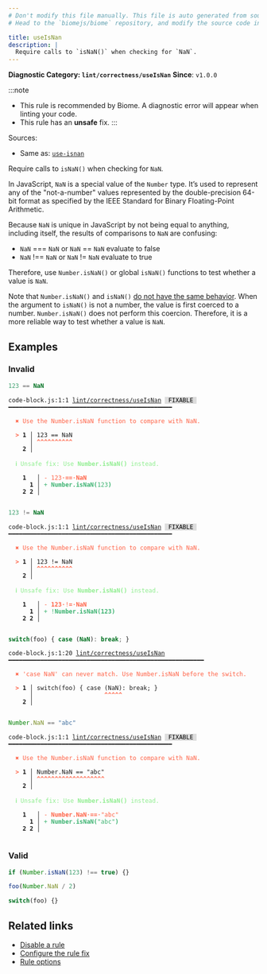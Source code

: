 ```yaml
---
# Don't modify this file manually. This file is auto generated from source, and you will lose your changes next time the website is built.
# Head to the `biomejs/biome` repository, and modify the source code in there.

title: useIsNan
description: |
  Require calls to `isNaN()` when checking for `NaN`.
---
```


**Diagnostic Category: `lint/correctness/useIsNan`**
<Tabs>
<TabItem label="JavaScript (and super languages)" icon="seti:javascript">
**Since**: `v1.0.0`

:::note
- This rule is recommended by Biome. A diagnostic error will appear when linting your code.
- This rule has an **unsafe** fix.
:::

Sources: 
- Same as: <a href="https://eslint.org/docs/latest/rules/use-isnan" target="_blank"><code>use-isnan</code></a>

Require calls to `isNaN()` when checking for `NaN`.

In JavaScript, `NaN` is a special value of the `Number` type.
It’s used to represent any of the "not-a-number" values represented by the double-precision 64-bit format as specified by the IEEE Standard for Binary Floating-Point Arithmetic.

Because `NaN` is unique in JavaScript by not being equal to anything, including itself, the results of comparisons to `NaN` are confusing:

- `NaN` === `NaN` or `NaN` == `NaN` evaluate to false
- `NaN` !== `NaN` or `NaN` != `NaN` evaluate to true

Therefore, use `Number.isNaN()` or global `isNaN()` functions to test whether a value is `NaN`.

Note that `Number.isNaN()` and `isNaN()` [do not have the same behavior](https://developer.mozilla.org/en-US/docs/Web/JavaScript/Reference/Global_Objects/isNaN#description).
When the argument to `isNaN()` is not a number, the value is first coerced to a number.
`Number.isNaN()` does not perform this coercion.
Therefore, it is a more reliable way to test whether a value is `NaN`.

## Examples

### Invalid

```js
123 == NaN
```

<pre class="language-text"><code class="language-text">code-block.js:1:1 <a href="https://biomejs.dev/linter/rules/use-is-nan">lint/correctness/useIsNan</a> <span style="color: #000; background-color: #ddd;"> FIXABLE </span> ━━━━━━━━━━━━━━━━━━━━━━━━━━━━━━━━━━━━━━━━━━━━━━<br /><br />  <strong><span style="color: Tomato;">✖</span></strong> <span style="color: Tomato;">Use the Number.isNaN function to compare with NaN.</span><br />  <br />  <strong><span style="color: Tomato;">&gt;</span></strong> <strong>1 │ </strong>123 == NaN<br />   <strong>   │ </strong><strong><span style="color: Tomato;">^</span></strong><strong><span style="color: Tomato;">^</span></strong><strong><span style="color: Tomato;">^</span></strong><strong><span style="color: Tomato;">^</span></strong><strong><span style="color: Tomato;">^</span></strong><strong><span style="color: Tomato;">^</span></strong><strong><span style="color: Tomato;">^</span></strong><strong><span style="color: Tomato;">^</span></strong><strong><span style="color: Tomato;">^</span></strong><strong><span style="color: Tomato;">^</span></strong><br />    <strong>2 │ </strong><br />  <br />  <strong><span style="color: lightgreen;">ℹ</span></strong> <span style="color: lightgreen;">Unsafe fix</span><span style="color: lightgreen;">: </span><span style="color: lightgreen;">Use </span><span style="color: lightgreen;"><strong>Number.isNaN()</strong></span><span style="color: lightgreen;"> instead.</span><br />  <br />    <strong>1</strong>  <strong> │ </strong><span style="color: Tomato;">-</span> <span style="color: Tomato;">1</span><span style="color: Tomato;">2</span><span style="color: Tomato;">3</span><span style="color: Tomato;"><span style="opacity: 0.8;"><strong>·</strong></span></span><span style="color: Tomato;"><strong>=</strong></span><span style="color: Tomato;"><strong>=</strong></span><span style="color: Tomato;"><span style="opacity: 0.8;"><strong>·</strong></span></span><span style="color: Tomato;"><strong>N</strong></span><span style="color: Tomato;"><strong>a</strong></span><span style="color: Tomato;"><strong>N</strong></span><br />      <strong>1</strong><strong> │ </strong><span style="color: MediumSeaGreen;">+</span> <span style="color: MediumSeaGreen;"><strong>N</strong></span><span style="color: MediumSeaGreen;"><strong>u</strong></span><span style="color: MediumSeaGreen;"><strong>m</strong></span><span style="color: MediumSeaGreen;"><strong>b</strong></span><span style="color: MediumSeaGreen;"><strong>e</strong></span><span style="color: MediumSeaGreen;"><strong>r</strong></span><span style="color: MediumSeaGreen;"><strong>.</strong></span><span style="color: MediumSeaGreen;"><strong>i</strong></span><span style="color: MediumSeaGreen;"><strong>s</strong></span><span style="color: MediumSeaGreen;"><strong>N</strong></span><span style="color: MediumSeaGreen;"><strong>a</strong></span><span style="color: MediumSeaGreen;"><strong>N</strong></span><span style="color: MediumSeaGreen;"><strong>(</strong></span><span style="color: MediumSeaGreen;">1</span><span style="color: MediumSeaGreen;">2</span><span style="color: MediumSeaGreen;">3</span><span style="color: MediumSeaGreen;"><strong>)</strong></span><br />    <strong>2</strong> <strong>2</strong><strong> │ </strong>  <br />  <br /></code></pre>

```js
123 != NaN
```

<pre class="language-text"><code class="language-text">code-block.js:1:1 <a href="https://biomejs.dev/linter/rules/use-is-nan">lint/correctness/useIsNan</a> <span style="color: #000; background-color: #ddd;"> FIXABLE </span> ━━━━━━━━━━━━━━━━━━━━━━━━━━━━━━━━━━━━━━━━━━━━━━<br /><br />  <strong><span style="color: Tomato;">✖</span></strong> <span style="color: Tomato;">Use the Number.isNaN function to compare with NaN.</span><br />  <br />  <strong><span style="color: Tomato;">&gt;</span></strong> <strong>1 │ </strong>123 != NaN<br />   <strong>   │ </strong><strong><span style="color: Tomato;">^</span></strong><strong><span style="color: Tomato;">^</span></strong><strong><span style="color: Tomato;">^</span></strong><strong><span style="color: Tomato;">^</span></strong><strong><span style="color: Tomato;">^</span></strong><strong><span style="color: Tomato;">^</span></strong><strong><span style="color: Tomato;">^</span></strong><strong><span style="color: Tomato;">^</span></strong><strong><span style="color: Tomato;">^</span></strong><strong><span style="color: Tomato;">^</span></strong><br />    <strong>2 │ </strong><br />  <br />  <strong><span style="color: lightgreen;">ℹ</span></strong> <span style="color: lightgreen;">Unsafe fix</span><span style="color: lightgreen;">: </span><span style="color: lightgreen;">Use </span><span style="color: lightgreen;"><strong>Number.isNaN()</strong></span><span style="color: lightgreen;"> instead.</span><br />  <br />    <strong>1</strong>  <strong> │ </strong><span style="color: Tomato;">-</span> <span style="color: Tomato;"><strong>1</strong></span><span style="color: Tomato;"><strong>2</strong></span><span style="color: Tomato;"><strong>3</strong></span><span style="color: Tomato;"><span style="opacity: 0.8;"><strong>·</strong></span></span><span style="color: Tomato;">!</span><span style="color: Tomato;"><strong>=</strong></span><span style="color: Tomato;"><span style="opacity: 0.8;"><strong>·</strong></span></span><span style="color: Tomato;"><strong>N</strong></span><span style="color: Tomato;"><strong>a</strong></span><span style="color: Tomato;"><strong>N</strong></span><br />      <strong>1</strong><strong> │ </strong><span style="color: MediumSeaGreen;">+</span> <span style="color: MediumSeaGreen;">!</span><span style="color: MediumSeaGreen;"><strong>N</strong></span><span style="color: MediumSeaGreen;"><strong>u</strong></span><span style="color: MediumSeaGreen;"><strong>m</strong></span><span style="color: MediumSeaGreen;"><strong>b</strong></span><span style="color: MediumSeaGreen;"><strong>e</strong></span><span style="color: MediumSeaGreen;"><strong>r</strong></span><span style="color: MediumSeaGreen;"><strong>.</strong></span><span style="color: MediumSeaGreen;"><strong>i</strong></span><span style="color: MediumSeaGreen;"><strong>s</strong></span><span style="color: MediumSeaGreen;"><strong>N</strong></span><span style="color: MediumSeaGreen;"><strong>a</strong></span><span style="color: MediumSeaGreen;"><strong>N</strong></span><span style="color: MediumSeaGreen;"><strong>(</strong></span><span style="color: MediumSeaGreen;"><strong>1</strong></span><span style="color: MediumSeaGreen;"><strong>2</strong></span><span style="color: MediumSeaGreen;"><strong>3</strong></span><span style="color: MediumSeaGreen;"><strong>)</strong></span><br />    <strong>2</strong> <strong>2</strong><strong> │ </strong>  <br />  <br /></code></pre>

```js
switch(foo) { case (NaN): break; }
```

<pre class="language-text"><code class="language-text">code-block.js:1:20 <a href="https://biomejs.dev/linter/rules/use-is-nan">lint/correctness/useIsNan</a> ━━━━━━━━━━━━━━━━━━━━━━━━━━━━━━━━━━━━━━━━━━━━━━━━━━━━━━━<br /><br />  <strong><span style="color: Tomato;">✖</span></strong> <span style="color: Tomato;">'case NaN' can never match. Use Number.isNaN before the switch.</span><br />  <br />  <strong><span style="color: Tomato;">&gt;</span></strong> <strong>1 │ </strong>switch(foo) &#123; case (NaN): break; &#125;<br />   <strong>   │ </strong>                   <strong><span style="color: Tomato;">^</span></strong><strong><span style="color: Tomato;">^</span></strong><strong><span style="color: Tomato;">^</span></strong><strong><span style="color: Tomato;">^</span></strong><strong><span style="color: Tomato;">^</span></strong><br />    <strong>2 │ </strong><br />  <br /></code></pre>

```js
Number.NaN == "abc"
```

<pre class="language-text"><code class="language-text">code-block.js:1:1 <a href="https://biomejs.dev/linter/rules/use-is-nan">lint/correctness/useIsNan</a> <span style="color: #000; background-color: #ddd;"> FIXABLE </span> ━━━━━━━━━━━━━━━━━━━━━━━━━━━━━━━━━━━━━━━━━━━━━━<br /><br />  <strong><span style="color: Tomato;">✖</span></strong> <span style="color: Tomato;">Use the Number.isNaN function to compare with NaN.</span><br />  <br />  <strong><span style="color: Tomato;">&gt;</span></strong> <strong>1 │ </strong>Number.NaN == &quot;abc&quot;<br />   <strong>   │ </strong><strong><span style="color: Tomato;">^</span></strong><strong><span style="color: Tomato;">^</span></strong><strong><span style="color: Tomato;">^</span></strong><strong><span style="color: Tomato;">^</span></strong><strong><span style="color: Tomato;">^</span></strong><strong><span style="color: Tomato;">^</span></strong><strong><span style="color: Tomato;">^</span></strong><strong><span style="color: Tomato;">^</span></strong><strong><span style="color: Tomato;">^</span></strong><strong><span style="color: Tomato;">^</span></strong><strong><span style="color: Tomato;">^</span></strong><strong><span style="color: Tomato;">^</span></strong><strong><span style="color: Tomato;">^</span></strong><strong><span style="color: Tomato;">^</span></strong><strong><span style="color: Tomato;">^</span></strong><strong><span style="color: Tomato;">^</span></strong><strong><span style="color: Tomato;">^</span></strong><strong><span style="color: Tomato;">^</span></strong><strong><span style="color: Tomato;">^</span></strong><br />    <strong>2 │ </strong><br />  <br />  <strong><span style="color: lightgreen;">ℹ</span></strong> <span style="color: lightgreen;">Unsafe fix</span><span style="color: lightgreen;">: </span><span style="color: lightgreen;">Use </span><span style="color: lightgreen;"><strong>Number.isNaN()</strong></span><span style="color: lightgreen;"> instead.</span><br />  <br />    <strong>1</strong>  <strong> │ </strong><span style="color: Tomato;">-</span> <span style="color: Tomato;"><strong>N</strong></span><span style="color: Tomato;"><strong>u</strong></span><span style="color: Tomato;"><strong>m</strong></span><span style="color: Tomato;"><strong>b</strong></span><span style="color: Tomato;"><strong>e</strong></span><span style="color: Tomato;"><strong>r</strong></span><span style="color: Tomato;"><strong>.</strong></span><span style="color: Tomato;"><strong>N</strong></span><span style="color: Tomato;"><strong>a</strong></span><span style="color: Tomato;"><strong>N</strong></span><span style="color: Tomato;"><span style="opacity: 0.8;"><strong>·</strong></span></span><span style="color: Tomato;"><strong>=</strong></span><span style="color: Tomato;"><strong>=</strong></span><span style="color: Tomato;"><span style="opacity: 0.8;"><strong>·</strong></span></span><span style="color: Tomato;">&quot;</span><span style="color: Tomato;">a</span><span style="color: Tomato;">b</span><span style="color: Tomato;">c</span><span style="color: Tomato;">&quot;</span><br />      <strong>1</strong><strong> │ </strong><span style="color: MediumSeaGreen;">+</span> <span style="color: MediumSeaGreen;"><strong>N</strong></span><span style="color: MediumSeaGreen;"><strong>u</strong></span><span style="color: MediumSeaGreen;"><strong>m</strong></span><span style="color: MediumSeaGreen;"><strong>b</strong></span><span style="color: MediumSeaGreen;"><strong>e</strong></span><span style="color: MediumSeaGreen;"><strong>r</strong></span><span style="color: MediumSeaGreen;"><strong>.</strong></span><span style="color: MediumSeaGreen;"><strong>i</strong></span><span style="color: MediumSeaGreen;"><strong>s</strong></span><span style="color: MediumSeaGreen;"><strong>N</strong></span><span style="color: MediumSeaGreen;"><strong>a</strong></span><span style="color: MediumSeaGreen;"><strong>N</strong></span><span style="color: MediumSeaGreen;"><strong>(</strong></span><span style="color: MediumSeaGreen;">&quot;</span><span style="color: MediumSeaGreen;">a</span><span style="color: MediumSeaGreen;">b</span><span style="color: MediumSeaGreen;">c</span><span style="color: MediumSeaGreen;">&quot;</span><span style="color: MediumSeaGreen;"><strong>)</strong></span><br />    <strong>2</strong> <strong>2</strong><strong> │ </strong>  <br />  <br /></code></pre>

### Valid

```js
if (Number.isNaN(123) !== true) {}

foo(Number.NaN / 2)

switch(foo) {}
```

## Related links

- [Disable a rule](/linter/#disable-a-lint-rule)
- [Configure the rule fix](/linter#configure-the-rule-fix)
- [Rule options](/linter/#rule-options)

</TabItem>
</Tabs>

